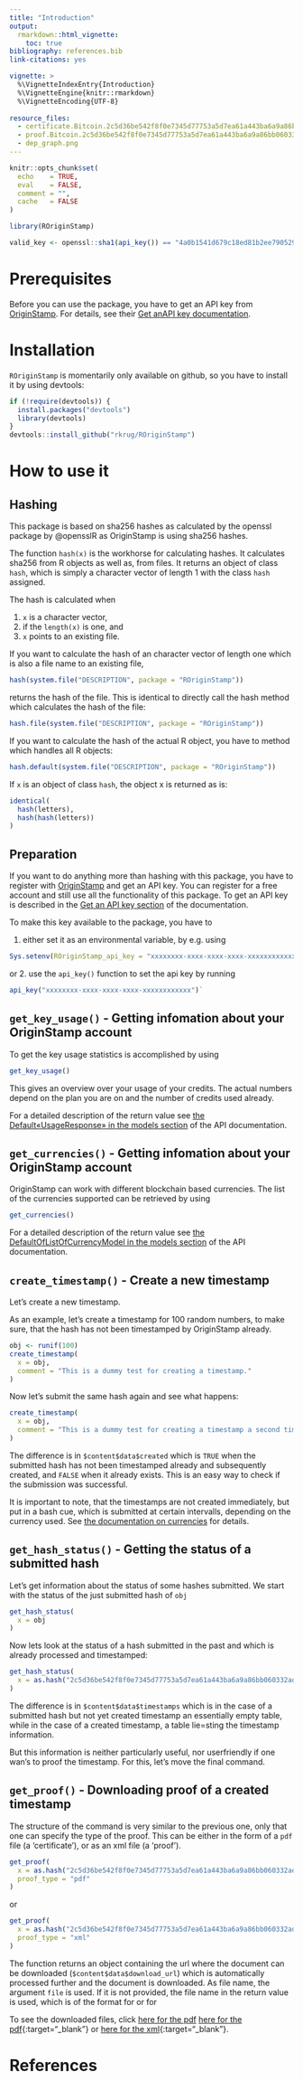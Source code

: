 ```yaml
---
title: "Introduction"
output: 
  rmarkdown::html_vignette:
    toc: true
bibliography: references.bib 
link-citations: yes

vignette: >
  %\VignetteIndexEntry{Introduction}
  %\VignetteEngine{knitr::rmarkdown}
  %\VignetteEncoding{UTF-8}
  
resource_files:
  - certificate.Bitcoin.2c5d36be542f8f0e7345d77753a5d7ea61a443ba6a9a86bb060332ad56dba38e.pdf
  - proof.Bitcoin.2c5d36be542f8f0e7345d77753a5d7ea61a443ba6a9a86bb060332ad56dba38e.xml
  - dep_graph.png
---
```



```r
knitr::opts_chunk$set(
  echo    = TRUE,
  eval    = FALSE,
  comment = "",
  cache   = FALSE
)

library(ROriginStamp)

valid_key <- openssl::sha1(api_key()) == "4a0b1541d679c18ed81b2ee79052984cd6ab5597"
```


# Prerequisites

Before you can use the package, you have to get an API key from [OriginStamp](https://docs.originstamp.com). For details, see their [Get anAPI key documentation](https://docs.originstamp.com/guide/gettingstarted.html#get-an-api-key).

# Installation

`ROriginStamp` is momentarily only available on github, so you have to install it by using devtools:

```r
if (!require(devtools)) {
  install.packages("devtools")
  library(devtools)
}
devtools::install_github("rkrug/ROriginStamp")
```

# How to use it

## Hashing

This package is based on sha256 hashes as calculated by the openssl package by @opensslR as OriginStamp is using sha256 hashes.

The function `hash(x)` is the workhorse for calculating hashes. It calculates sha256 from R objects as well as, from files. It returns an object of class `hash`, which is simply a character vector of length 1 with the class `hash` assigned.

The hash is calculated when

1. `x` is a character vector,
2. if the `length(x)` is one, and
3. `x` points to an existing file.

If you want to calculate the hash of an character vector of length one which is also a file name to an existing file, 

```r
hash(system.file("DESCRIPTION", package = "ROriginStamp"))
```

returns the hash of the file.
This is identical to directly call the hash method which calculates the hash of the file:

```r
hash.file(system.file("DESCRIPTION", package = "ROriginStamp"))
```

If you want to calculate the hash of the actual R object, you have to method which handles all R objects:

```r
hash.default(system.file("DESCRIPTION", package = "ROriginStamp"))
```

If `x` is an object of class `hash`, the object x is returned as is:
```r
identical( 
  hash(letters), 
  hash(hash(letters))
)
```

## Preparation

If you want to do anything more than hashing with this package, you have to register with [OriginStamp](https://originstamp.com) and get an API key. You can register for a free account and still use all the functionality of this package.
To get an API key is described in the [Get an API key section](https://docs.originstamp.com/guide/gettingstarted.html#get-an-api-key) of the documentation. 

To make this key available to the package, you have to

1. either set it as an environmental variable, by e.g. using 

```r
Sys.setenv(ROriginStamp_api_key = "xxxxxxxx-xxxx-xxxx-xxxx-xxxxxxxxxxxx")
```
or
2. use the `api_key()` function to set the api key by running 
```r
api_key("xxxxxxxx-xxxx-xxxx-xxxx-xxxxxxxxxxxx")`
````


## `get_key_usage()` - Getting infomation about your OriginStamp account

To get the key usage statistics is accomplished by using

```r
get_key_usage()
```

This gives an overview over your usage of your credits. The actual numbers depend on the plan you are on and the number of credits used already.

For a detailed description of the return value see [the Default«UsageResponse» in the models section](https://api.originstamp.com/swagger/swagger-ui.html#/) of the API documentation.


## `get_currencies()` - Getting infomation about your OriginStamp account

OriginStamp can work with different blockchain based currencies. The list of the currencies supported can be retrieved by using

```r
get_currencies()
```

For a detailed description of the return value see [the DefaultOfListOfCurrencyModel in the models section](https://api.originstamp.com/swagger/swagger-ui.html#/) of the API documentation.

## `create_timestamp()` - Create a new timestamp

Let's create a new timestamp.

As an example, let's create a timestamp for 100 random numbers, to make sure, that the hash has not been timestamped by OriginStamp already. 

```r
obj <- runif(100)
create_timestamp(
  x = obj, 
  comment = "This is a dummy test for creating a timestamp."
)
```

Now let's submit the same hash again and see what happens:

```r
create_timestamp(
  x = obj, 
  comment = "This is a dummy test for creating a timestamp a second time."
)
```

The difference is in `$content$data$created` which is `TRUE` when the submitted hash has not been timestamped already and subsequently created, and `FALSE` when it already exists. This is an easy way to check if the submission was successful. 

It is important to note, that the timestamps are not created immediately, but put in a bash cue, which is submitted at certain intervalls, depending on the currency used. See [the documentation on currencies](https://docs.originstamp.com/guide/#blockchain-currencies) for details. 

## `get_hash_status()` - Getting the status of a submitted hash

Let's get information about the status of some hashes submitted. We start with the status of the just submitted hash of `obj`

```r
get_hash_status(
  x = obj
)
```


Now lets look at the status of a hash submitted in the past and which is already processed and timestamped:
```r
get_hash_status(
  x = as.hash("2c5d36be542f8f0e7345d77753a5d7ea61a443ba6a9a86bb060332ad56dba38e")
)
```

The difference is in `$content$data$timestamps` which is in the case of a submitted hash but not yet created timestamp an essentially empty table, while in the case of a created timestamp, a table lie=sting the timestamp information. 

But this information is neither particularly useful, nor userfriendly if one wan's to proof the timestamp. For this, let's move the final command.

## `get_proof()` - Downloading proof of a created timestamp

The structure of the command is very similar to the previous one, only that one can specify the type of the proof. This can be either in the form of a `pdf` file (a 'certificate'), or as an xml file (a 'proof').

```r
get_proof(
  x = as.hash("2c5d36be542f8f0e7345d77753a5d7ea61a443ba6a9a86bb060332ad56dba38e"), 
  proof_type = "pdf"
)
```

or

```r
get_proof(
  x = as.hash("2c5d36be542f8f0e7345d77753a5d7ea61a443ba6a9a86bb060332ad56dba38e"), 
  proof_type = "xml"
)
```

The function returns an object containing the url where the document can be downloaded (`$content$data$download_url`) which is automatically processed further and the document is downloaded. As file name, the argument `file` is used. If it is not provided, the file name in the return value is used, which is of the format \code{proof.CURRENCY.HASH.xml} for \code{proof_type == "xml"} or \code{certificate.CURRENCY.HASH.pdf} for \code{proof_type == "pdf"}

To see the downloaded files, click 
<a href="certificate.Bitcoin.2c5d36be542f8f0e7345d77753a5d7ea61a443ba6a9a86bb060332ad56dba38e.pdf" target="_blank">here for the pdf</a> [here for the pdf](certificate.Bitcoin.2c5d36be542f8f0e7345d77753a5d7ea61a443ba6a9a86bb060332ad56dba38e.pdf){:target="_blank"} or [here for the xml](proof.Bitcoin.2c5d36be542f8f0e7345d77753a5d7ea61a443ba6a9a86bb060332ad56dba38e.xml){:target="_blank"}.

# References

